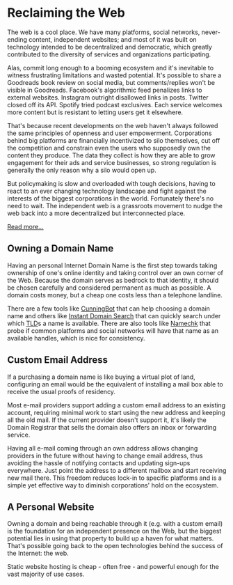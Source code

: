 # Reclaiming the Web

The web is a cool place. We have many platforms, social networks, never-ending
content, independent websites; and most of it was built on technology intended
to be decentralized and democratic, which greatly contributed to the diversity
of services and organizations participating.

Alas, commit long enough to a booming ecosystem and it's inevitable to witness
frustrating limitations and wasted potential. It's possible to share a Goodreads
book review on social media, but comments/replies won't be visible in Goodreads.
Facebook's algorithmic feed penalizes links to external websites. Instagram
outright disallowed links in posts. Twitter closed off its API. Spotify tried
podcast exclusives. Each service welcomes more content but is resistant to
letting users get it elsewhere.

That's because recent developments on the web haven't always followed the same
principles of openness and user empowerment. Corporations behind big platforms
are financially incentivized to silo themselves, cut off the competition and
constrain even the users who supposedly own the content they produce. The data
they collect is how they are able to grow engagement for their ads and service
businesses, so strong regulation is generally the only reason why a silo would
open up.

But policymaking is slow and overloaded with tough decisions, having to react to
an ever changing technology landscape and fight against the interests of the
biggest corporations in the world. Fortunately there's no need to wait. The
independent web is a grassroots movement to nudge the web back into a more
decentralized but interconnected place.

[Read more...](https://indieweb.org/why)

## Owning a Domain Name

Having an personal Internet Domain Name is the first step towards taking
ownership of one's online identity and taking control over an own corner of the
Web. Because the domain serves as bedrock to that identity, it should be chosen
carefully and considered permanent as much as possible. A domain costs money,
but a cheap one costs less than a telephone landline.

There are a few tools like [CunningBot][] that can help choosing a domain name
and others like [Instant Domain Search][] that can quickly search under which
[TLD][]s a name is available. There are also tools like [Namechk][] that probe
if common platforms and social networks will have that name as an available
handles, which is nice for consistency.

[CunningBot]: https://cunningbot.com
[Instant Domain Search]: https://instantdomainsearch.com/
[TLD]: https://en.wikipedia.org/wiki/Top-level_domain
[Namechk]: https://namechk.com

## Custom Email Address

If a purchasing a domain name is like buying a virtual plot of land, configuring
an email would be the equivalent of installing a mail box able to receive the
usual proofs of residency.

Most e-mail providers support adding a custom email address to an existing
account, requiring minimal work to start using the new address and keeping all
the old mail. If the current provider doesn't support it, it's likely the Domain
Registrar that sells the domain also offers an inbox or forwarding service.

Having all e-mail coming through an own address allows changing providers in the
future without having to change email address, thus avoiding the hassle of
notifying contacts and updating sign-ups everywhere. Just point the address to a
different mailbox and start receiving new mail there. This freedom reduces
lock-in to specific platforms and is a simple yet effective way to diminish
corporations' hold on the ecosystem.

## A Personal Website

Owning a domain and being reachable through it (e.g. with a custom email) is the
foundation for an independent presence on the Web, but the biggest potential
lies in using that property to build up a haven for what matters. That's
possible going back to the open technologies behind the success of the Internet:
the web.

Static website hosting is cheap - often free - and powerful enough for the vast
majority of use cases.
